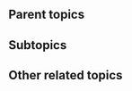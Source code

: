 {{subpages}}
{{TOC|right}}
==Parent topics==
{{r|Barack Obama}}
{{r|Kenya}} 

==Subtopics==
{{r|Orly Taitz}}

==Other related topics==
{{r|Conspiracy theory}}
{{r|Lou Dobbs}}
{{r|Andrea Shea King}}
{{r|Rush Limbaugh}}
{{r|Sarah Palin}}
{{r|Bill Posey}}
{{r|Michael Savage}}
{{r|WorldNetDaily}}